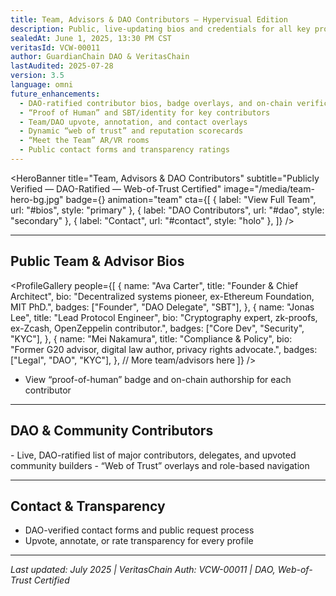 ```yaml
---
title: Team, Advisors & DAO Contributors — Hypervisual Edition
description: Public, live-updating bios and credentials for all key protocol contributors, with proof-of-authorship and DAO/web-of-trust overlays.
sealedAt: June 1, 2025, 13:30 PM CST
veritasId: VCW-00011
author: GuardianChain DAO & VeritasChain
lastAudited: 2025-07-28
version: 3.5
language: omni
future_enhancements:
  - DAO-ratified contributor bios, badge overlays, and on-chain verification
  - “Proof of Human” and SBT/identity for key contributors
  - Team/DAO upvote, annotation, and contact overlays
  - Dynamic “web of trust” and reputation scorecards
  - “Meet the Team” AR/VR rooms
  - Public contact forms and transparency ratings
---
```


<HeroBanner
  title="Team, Advisors & DAO Contributors"
  subtitle="Publicly Verified — DAO-Ratified — Web-of-Trust Certified"
  image="/media/team-hero-bg.jpg"
  badge={<VeritasBadge id="VCW-00011" />}
  animation="team"
  cta={[
    { label: "View Full Team", url: "#bios", style: "primary" },
    { label: "DAO Contributors", url: "#dao", style: "secondary" },
    { label: "Contact", url: "#contact", style: "holo" },
  ]}
/>

<UtilityBar>
  <SectionTOC sticky scrollSpy animation="fade-in" />
  <QuickActions>
    <CopyButton text="guardian-global.com/whitepaper/team" />
    <ShareMenu
      platforms={["twitter", "linkedin", "telegram", "farcaster", "email"]}
    />
    <PDFExport />
    <VoiceToggle />
    <ThemeToggle />
    <TranslateMenu
      languages={["en", "es", "zh", "de", "fr", "ar", "hi", "jp"]}
    />
    <TextSizeToggle />
  </QuickActions>
</UtilityBar>

---

## <span id="bios">Public Team & Advisor Bios <ProfileIcon /></span>

<ProfileGallery
  people={[
    {
      name: "Ava Carter",
      title: "Founder & Chief Architect",
      bio: "Decentralized systems pioneer, ex-Ethereum Foundation, MIT PhD.",
      badges: ["Founder", "DAO Delegate", "SBT"],
    },
    {
      name: "Jonas Lee",
      title: "Lead Protocol Engineer",
      bio: "Cryptography expert, zk-proofs, ex-Zcash, OpenZeppelin contributor.",
      badges: ["Core Dev", "Security", "KYC"],
    },
    {
      name: "Mei Nakamura",
      title: "Compliance & Policy",
      bio: "Former G20 advisor, digital law author, privacy rights advocate.",
      badges: ["Legal", "DAO", "KYC"],
    },
    // More team/advisors here
  ]}
/>
- View “proof-of-human” badge and on-chain authorship for each contributor

---

## <span id="dao">DAO & Community Contributors <DAOBadge /></span>

<DAOBios />- Live, DAO-ratified list of major contributors, delegates, and
upvoted community builders - “Web of Trust” overlays and role-based navigation

---

## <span id="contact">Contact & Transparency <ContactIcon /></span>

- DAO-verified contact forms and public request process
- Upvote, annotate, or rate transparency for every profile

---

_Last updated: July 2025 | VeritasChain Auth: VCW-00011 | DAO, Web-of-Trust Certified_
